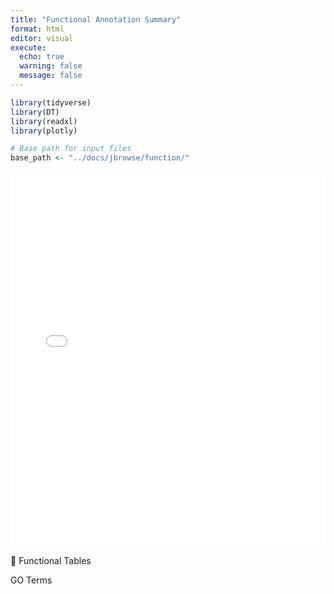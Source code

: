 ```yaml
---
title: "Functional Annotation Summary"
format: html
editor: visual
execute:
  echo: true
  warning: false
  message: false
---
```


```r
library(tidyverse)
library(DT)
library(readxl)
library(plotly)

# Base path for input files
base_path <- "../docs/jbrowse/function/"
```

<embed src="../docs/jbrowse/function/GO_barplot.pdf" width="100%" height="600px" type="application/pdf">


🧪 Functional Tables

GO Terms



